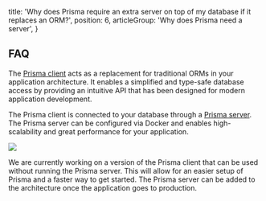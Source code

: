   title: 'Why does Prisma require an extra server on top of my database if it replaces an ORM?',
  position: 6,
  articleGroup: 'Why does Prisma need a server',
}

## FAQ

The [Prisma client](/prisma-client) acts as a replacement for traditional ORMs in your application architecture. It enables a simplified and type-safe database access by providing an intuitive API that has been designed for modern application development.

The Prisma client is connected to your database through a [Prisma server](/prisma-server). The Prisma server can be configured via Docker and enables high-scalability and great performance for your application.

![](https://imgur.com/OyIQQxF.png)

We are currently working on a version of the Prisma client that can be used without running the Prisma server. This will allow for an easier setup of Prisma and a faster way to get started. The Prisma server can be added to the architecture once the application goes to production.
